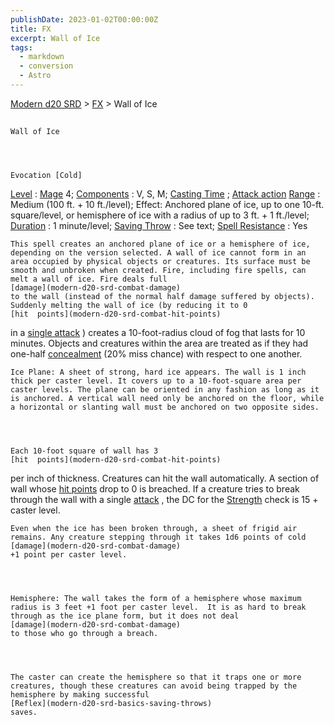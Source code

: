```yaml
---
publishDate: 2023-01-02T00:00:00Z
title: FX
excerpt: Wall of Ice
tags:
  - markdown
  - conversion
  - Astro
---
```


[Modern d20 SRD](/#modernD20) > [FX](modern-d20-srd-fx-index) > Wall of Ice

##

    Wall of Ice




    Evocation [Cold]

[Level](modern-d20-srd-fx-level)
:
[Mage](modern-d20-srd-classes-advanced-mage)
4;
[Components](modern-d20-srd-fx-components)
: V, S, M;
[Casting Time](modern-d20-srd-fx-casting-time)
;
[Attack action](modern-d20-srd-combat-attack-actions)
[Range](modern-d20-srd-fx-range)
: Medium (100 ft. + 10 ft./level); Effect: Anchored plane of ice, up to one 10-ft. square/level, or hemisphere of ice with a radius of up to 3 ft. + 1 ft./level;
[Duration](modern-d20-srd-fx-duration)
: 1 minute/level;
[Saving Throw](modern-d20-srd-basics-saving-throws)
: See text;
[Spell Resistance](modern-d20-srd-special-abilities-spell-resistance)
: Yes

    This spell creates an anchored plane of ice or a hemisphere of ice, depending on the version selected. A wall of ice cannot form in an area occupied by physical objects or creatures. Its surface must be smooth and unbroken when created. Fire, including fire spells, can melt a wall of ice. Fire deals full
    [damage](modern-d20-srd-combat-damage)
    to the wall (instead of the normal half damage suffered by objects). Suddenly melting the wall of ice (by reducing it to 0
    [hit  points](modern-d20-srd-combat-hit-points)
in a
[single attack](modern-d20-srd-combat-attack-roll)
) creates a 10-foot-radius cloud of fog that lasts for 10 minutes. Objects and creatures within the area are treated as if they had one-half
[concealment](modern-d20-srd-combat-concealment)
(20% miss chance) with respect to one another.

    Ice Plane: A sheet of strong, hard ice appears. The wall is 1 inch thick per caster level. It covers up to a 10-foot-square area per caster levels. The plane can be oriented in any fashion as long as it is anchored. A vertical wall need only be anchored on the floor, while a horizontal or slanting wall must be anchored on two opposite sides.




    Each 10-foot square of wall has 3
    [hit  points](modern-d20-srd-combat-hit-points)
per inch of thickness. Creatures can hit the wall automatically. A section of wall whose
[hit points](modern-d20-srd-combat-hit-points)
drop to 0 is breached. If a creature tries to break through the wall with a single
[attack](modern-d20-srd-combat-attack-roll)
, the DC for the
[Strength](modern-d20-srd-basics-ability-scores)
check is 15 + caster level.

    Even when the ice has been broken through, a sheet of frigid air remains. Any creature stepping through it takes 1d6 points of cold
    [damage](modern-d20-srd-combat-damage)
    +1 point per caster level.




    Hemisphere: The wall takes the form of a hemisphere whose maximum radius is 3 feet +1 foot per caster level.  It is as hard to break through as the ice plane form, but it does not deal
    [damage](modern-d20-srd-combat-damage)
    to those who go through a breach.




    The caster can create the hemisphere so that it traps one or more creatures, though these creatures can avoid being trapped by the hemisphere by making successful
    [Reflex](modern-d20-srd-basics-saving-throws)
    saves.
